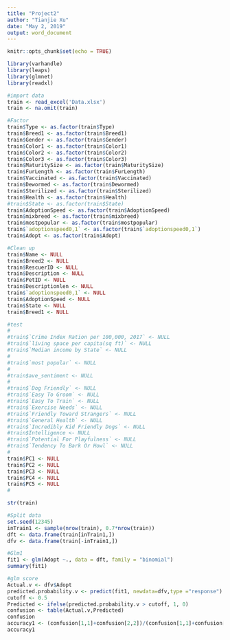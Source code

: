 ```yaml
---
title: "Project2"
author: "Tianjie Xu"
date: "May 2, 2019"
output: word_document
---
```


```r
knitr::opts_chunk$set(echo = TRUE)
```

```r
library(varhandle)
library(leaps)
library(glmnet)
library(readxl)
```

```r
#import data
train <- read_excel('Data.xlsx')
train <- na.omit(train)
```

```r
#Factor
train$Type <- as.factor(train$Type)
train$Breed1 <- as.factor(train$Breed1)
train$Gender <- as.factor(train$Gender)
train$Color1 <- as.factor(train$Color1)
train$Color2 <- as.factor(train$Color2)
train$Color3 <- as.factor(train$Color3)
train$MaturitySize <- as.factor(train$MaturitySize)
train$FurLength <- as.factor(train$FurLength)
train$Vaccinated <- as.factor(train$Vaccinated)
train$Dewormed <- as.factor(train$Dewormed)
train$Sterilized <- as.factor(train$Sterilized)
train$Health <- as.factor(train$Health)
#train$State <- as.factor(train$State)
train$AdoptionSpeed <- as.factor(train$AdoptionSpeed)
train$mixbreed <- as.factor(train$mixbreed)
train$mostpopular <- as.factor(train$mostpopular)
train$`adoptionspeed0,1` <- as.factor(train$`adoptionspeed0,1`)
train$Adopt <- as.factor(train$Adopt)
```

```r
#Clean up
train$Name <- NULL 
train$Breed2 <- NULL
train$RescuerID <- NULL
train$Description <- NULL
train$PetID <- NULL
train$Descriptionlen <- NULL
train$`adoptionspeed0,1` <- NULL
train$AdoptionSpeed <- NULL
train$State <- NULL
train$Breed1 <- NULL

```

```r
#test
#
#train$`Crime Index Ration per 100,000, 2017` <- NULL
#train$`living space per capita(sq ft)` <- NULL
#train$`Median income by State` <- NULL
#
#train$`most popular` <- NULL
#
#train$ave_sentiment <- NULL
#
#train$`Dog Friendly` <- NULL
#train$`Easy To Groom` <- NULL
#train$`Easy To Train` <- NULL
#train$`Exercise Needs` <- NULL
#train$`Friendly Toward Strangers` <- NULL
#train$`General Health` <- NULL
#train$`Incredibly Kid Friendly Dogs` <- NULL
#train$Intelligence <- NULL
#train$`Potential For Playfulness` <- NULL
#train$`Tendency To Bark Or Howl` <- NULL
#
train$PC1 <- NULL
train$PC2 <- NULL
train$PC3 <- NULL
train$PC4 <- NULL
train$PC5 <- NULL
#


```



```r
str(train)
```










```r
#Split data
set.seed(12345)
inTrain1 <- sample(nrow(train), 0.7*nrow(train))
dft <- data.frame(train[inTrain1,])
dfv <- data.frame(train[-inTrain1,])
```

```r
#Glm1
fit1 <- glm(Adopt ~., data = dft, family = "binomial")
summary(fit1)
```

```r
#glm score
Actual.v <- dfv$Adopt
predicted.probability.v <- predict(fit1, newdata=dfv,type ="response") 
cutoff <- 0.5
Predicted <- ifelse(predicted.probability.v > cutoff, 1, 0)
confusion <- table(Actual.v,Predicted)
confusion
accuracy1 <- (confusion[1,1]+confusion[2,2])/(confusion[1,1]+confusion[1,2]+confusion[2,1]+confusion[2,2])
accuracy1 
```

